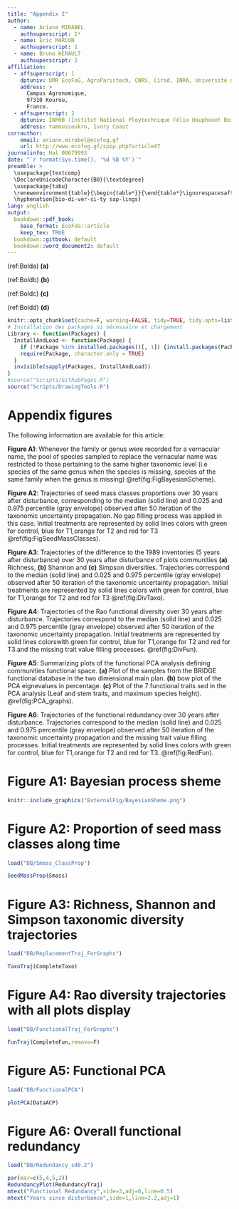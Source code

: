 ```yaml
---
title: "Appendix I"
author:
  - name: Ariane MIRABEL
    authsuperscript: 1*
  - name: Eric MARCON
    authsuperscript: 1
  - name: Bruno HERAULT
    authsuperscript: 2
affiliation:
  - affsuperscript: 1
    dptuniv: UMR EcoFoG, AgroParistech, CNRS, Cirad, INRA, Université des Antilles, Université de Guyane.
    address: >
      Campus Agronomique,
      97310 Kourou,
      France.
  - affsuperscript: 2
    dptuniv: INPHB (Institut National Ploytechnique Félix Houphoüet Boigny) 
    address: Yamoussoukro, Ivory Coast
corrauthor:
    email: ariane.mirabel@ecofog.gf
    url: http://www.ecofog.gf/spip.php?article47
journalinfo: Hal 00679993
date: "`r format(Sys.time(), '%d %B %Y')`"
preamble: >
  \usepackage{textcomp}
  \DeclareUnicodeCharacter{B0}{\textdegree}
  \usepackage{tabu}
  \renewenvironment{table}{\begin{table*}}{\end{table*}\ignorespacesafterend}
  \hyphenation{bio-di-ver-si-ty sap-lings}
lang: english
output: 
  bookdown::pdf_book:
    base_format: EcoFoG::article
    keep_tex: TRUE
  bookdown::gitbook: default
  bookdown::word_document2: default
---
```


(ref:Bolda) **(a)**

(ref:Boldb) **(b)**

(ref:Boldc) **(c)**

(ref:Boldd) **(d)**

```r
knitr::opts_chunk$set(cache=F, warning=FALSE, tidy=TRUE, tidy.opts=list(blank=FALSE, width.cutoff=40),fig.align="center")
# Installation des packages si nécessaire et chargement
Library <- function(Packages) {
  InstallAndLoad <- function(Package) {
    if (!Package %in% installed.packages()[, 1]) {install.packages(Package, repos="https://cran.rstudio.com/")}
    require(Package, character.only = TRUE)
  }
  invisible(sapply(Packages, InstallAndLoad))
}
#source("Scripts/GithubPages.R")
source("Scripts/DrawingTools.R")
```

# Appendix figures


The following information are available for this article:


**Figure A1**: Whenever the family or genus were recorded for a vernacular name, the pool of species sampled to replace the vernacular name was restricted to those pertaining to the same higher taxonomic level (i.e species of the same genus when the species is missing, species of the same family when the genus is missing) \@ref(fig:FigBayesianScheme).

**Figure A2**: Trajectories of seed mass classes proportions over 30 years after disturbance, corresponding to the median (solid line) and 0.025 and 0.975 percentile (gray envelope) observed after 50 iteration of the taxonomic uncertainty propagation. No gap filling process was applied in this case. Initial treatments are represented by solid lines colors with green for control, blue for T1,orange for T2 and red for T3 \@ref(fig:FigSeedMassClasses).

**Figure A3**: Trajectories of the difference to the 1989 inventories (5 years after disturbance) over 30 years after disturbance of plots communities **(a)** Richness, **(b)** Shannon and **(c)** Simpson diversities. Trajectories correspond to the median (solid line) and 0.025 and 0.975 percentile (gray envelope) observed after 50 iteration of the taxonomic uncertainty propagation. Initial treatments are represented by solid lines colors with green for control, blue for T1,orange for T2 and red for T3 \@ref(fig:DivTaxo).

**Figure A4**: Trajectories of the Rao functional diversity over 30 years after disturbance. Trajectories correspond to the median (solid line) and 0.025 and 0.975 percentile (gray envelope) observed after 50 iteration of the taxonomic uncertainty propagation. Initial treatments are represented by solid lines colorswith green for control, blue for T1,orange for T2 and red for T3.and the missing trait value filling processes. \@ref(fig:DivFun).

**Figure A5**: Summarizing plots of the functional PCA analysis defining communities functional space. **(a)** Plot of the samples from the BRIDGE functional database in the two dimensional main plan. **(b)** bow plot of the PCA eignevalues in percentage. **(c)** Plot of the 7 functional traits sed in the PCA analysis (Leaf and stem traits, and maximum species height). \@ref(fig:PCA_graphs).

**Figure A6**: Trajectories of the functional redundancy over 30 years after disturbance. Trajectories correspond to the median (solid line) and 0.025 and 0.975 percentile (gray envelope) observed after 50 iteration of the taxonomic uncertainty propagation and the missing trait value filling processes. Initial treatments are represented by solid lines colors with green for control, blue for T1,orange for T2 and red for T3. \@ref(fig:RedFun).



\newpage

# **Figure A1**: Bayesian process sheme


```r
knitr::include_graphics("ExternalFig/BayesianSheme.png")
```


# **Figure A2**: Proportion of seed mass classes along time


```r
load("DB/Smass_ClassProp")

SeedMassProp(Smass)

```



# **Figure A3**: Richness, Shannon and Simpson taxonomic diversity trajectories


```r
load("DB/ReplacementTraj_ForGraphs")

TaxoTraj(CompleteTaxo)

```


# **Figure A4**: Rao diversity trajectories with all plots display


```r
load("DB/FunctionalTraj_ForGraphs")

FunTraj(CompleteFun,remove=F)

```


# **Figure A5**: Functional PCA


```r
load("DB/FunctionalPCA")

plotPCA(DataACP)


```


# **Figure A6**: Overall functional redundancy


```r
load("DB/Redundancy_sd0.2")

par(mar=c(5,4,5,2))
RedundancyPlot(RedundancyTraj)
mtext("Functional Redundancy",side=3,adj=0,line=0.5)
mtext("Years since disturbance",side=1,line=2.2,adj=1)

```

